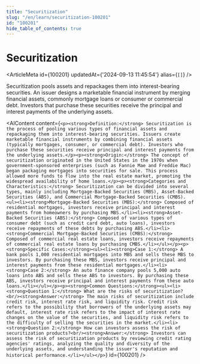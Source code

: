 ```yaml
---
title: "Securitization"
slug: "/en/learn/securitization-100201"
id: "100201"
hide_table_of_contents: true
---
```



# Securitization

<ArticleMeta id={100201} updatedAt={'2024-09-13 11:45:54'} alias={`[]`} />
<div className='border-solid border-b border-t-0 my-4 border-[var(--ifm-color-gray-300)]' />

Securitization pools assets and repackages them into interest-bearing securities. An issuer designs a marketable financial instrument by merging financial assets, commonly mortgage loans or consumer or commercial debt. Investors that purchase these securities receive the principal and interest payments of the underlying assets.

<AIContent content={`<p><strong>Definition:</strong> Securitization is the process of pooling various types of financial assets and repackaging them into interest-bearing securities. Issuers create marketable financial instruments by combining financial assets (typically mortgages, consumer, or commercial debt). Investors who purchase these securities receive principal and interest payments from the underlying assets.</p><p><strong>Origin:</strong> The concept of securitization originated in the United States in the 1970s when government-sponsored enterprises (such as Fannie Mae and Freddie Mac) began packaging mortgages into securities for sale. This process allowed more funds to flow into the real estate market, promoting the widespread availability of home loans.</p><p><strong>Categories and Characteristics:</strong> Securitization can be divided into several types, mainly including Mortgage-Backed Securities (MBS), Asset-Backed Securities (ABS), and Commercial Mortgage-Backed Securities (CMBS).<ul><li><strong>Mortgage-Backed Securities (MBS):</strong> Composed of residential mortgages, investors receive principal and interest payments from homeowners by purchasing MBS.</li><li><strong>Asset-Backed Securities (ABS):</strong> Composed of various types of consumer debt (such as credit card debt, auto loans), investors receive repayments of these debts by purchasing ABS.</li><li><strong>Commercial Mortgage-Backed Securities (CMBS):</strong> Composed of commercial real estate loans, investors receive repayments of commercial real estate loans by purchasing CMBS.</li></ul></p><p><strong>Specific Cases:</strong><ul><li><strong>Case 1:</strong> A bank pools 1,000 residential mortgages into MBS and sells these MBS to investors. By purchasing these MBS, investors receive principal and interest payments from these residential mortgages.</li><li><strong>Case 2:</strong> An auto finance company pools 5,000 auto loans into ABS and sells these ABS to investors. By purchasing these ABS, investors receive principal and interest payments from these auto loans.</li></ul></p><p><strong>Common Questions:</strong><ul><li><strong>Question 1:</strong> What are the risks of securitization?<br/><strong>Answer:</strong> The main risks of securitization include credit risk, interest rate risk, and liquidity risk. Credit risk refers to the possibility that borrowers of the underlying assets may default, interest rate risk refers to the impact of interest rate changes on the value of the securities, and liquidity risk refers to the difficulty of selling the securities in the market.</li><li><strong>Question 2:</strong> How can investors assess the risk of securitization products?<br/><strong>Answer:</strong> Investors can assess the risk of securitization products by reviewing credit rating agencies' ratings, analyzing the quality and diversity of the underlying assets, and understanding the issuer's reputation and historical performance.</li></ul></p>`} id={100201} />
